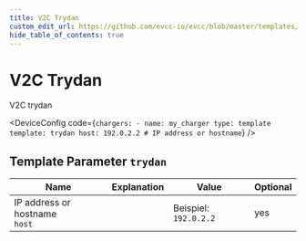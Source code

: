 ```yaml
---
title: V2C Trydan
custom_edit_url: https://github.com/evcc-io/evcc/blob/master/templates/definition/charger/trydan.yaml
hide_table_of_contents: true
---
```



# V2C Trydan

<div className="device-detail-container">
  <div className="device-detail-content">
    <DeviceFeatures features="sponsorship" />

V2C trydan


<DeviceConfig code={`chargers:
    - name: my_charger
      type: template
      template: trydan
      host: 192.0.2.2 # IP address or hostname`}  />
  </div>
  <div className="device-detail-icon">
    <evcc-icon
      type="charger"
      name="v2c-trydan"
      size="400px"
      alt="V2C Trydan"
      className="device-detail-icon-img"
    ></evcc-icon>
  </div>
</div>

## Template Parameter `trydan`

| Name | Explanation | Value | Optional |
|-----------|-------------|-------|----------|
| IP address or hostname<br/>`host` |  | Beispiel: `192.0.2.2` | yes |

<SponsorshipRequired />

